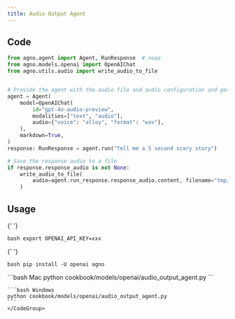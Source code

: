```yaml
---
title: Audio Output Agent
---
```


## Code

```python cookbook/models/openai/audio_output_agent.py
from agno.agent import Agent, RunResponse  # noqa
from agno.models.openai import OpenAIChat
from agno.utils.audio import write_audio_to_file


# Provide the agent with the audio file and audio configuration and get result as text + audio
agent = Agent(
    model=OpenAIChat(
        id="gpt-4o-audio-preview",
        modalities=["text", "audio"],
        audio={"voice": "alloy", "format": "wav"},
    ),
    markdown=True,
)
response: RunResponse = agent.run("Tell me a 5 second scary story")

# Save the response audio to a file
if response.response_audio is not None:
    write_audio_to_file(
        audio=agent.run_response.response_audio.content, filename="tmp/scary_story.wav"
    )
```

## Usage

<Steps>
  <Snippet file="create-venv-step.mdx" />

{' '}

<Step title="Set your API key">```bash export OPENAI_API_KEY=xxx ```</Step>

{' '}

<Step title="Install libraries">```bash pip install -U openai agno ```</Step>

  <Step title="Run Agent">
    <CodeGroup>
    ```bash Mac
    python cookbook/models/openai/audio_output_agent.py
    ```

    ```bash Windows
    python cookbook/models/openai/audio_output_agent.py
    ```
    </CodeGroup>

  </Step>
</Steps>
